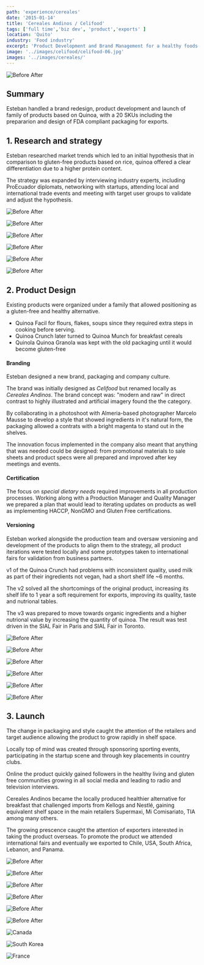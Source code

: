 ```yaml
---
path: 'experience/cereales'
date: '2015-01-14'
title: 'Cereales Andinos / Celifood'
tags: ['full time','biz dev', 'product','exports' ]
location: 'Quito'
industry: 'Food industry'
excerpt: 'Product Development and Brand Management for a healthy foods factory'
image: '../images/celifood/celifood-06.jpg'
images: '../images/cereales/'
---
```


![Before After](../images/cereales/before-after_4.png)


<div class="col-lg-8 my-5">

## Summary
Esteban handled a brand redesign, product development and launch of family of products based on Quinoa, with a 20 SKUs including the prepararion and design of FDA compliant packaging for exports.  
</div>

<div class="col-lg-8 my-5 py-5 border-top">

## 1. Research and strategy

Esteban researched market trends which led to an initial hypothesis that in comparison to gluten-free products based on rice, quinoa offered a clear differentiation due to a higher protein content. 

The strategy was expanded by interviewing industry experts, including ProEcuador diplomats, networking with startups, attending local and international trade events and meeting with target user groups to validate and adjust the hypothesis.  

</div>

<div class="row">

<div class="col-lg-3 offset-lg-3">

![Before After](../images/cereales/cereales_andinos-07.jpg)

</div>

<div class="col-lg-3">

![Before After](../images/celifood/celifood_4.jpg)

</div>

<div class="col-lg-3">

![Before After](../images/cereales/cereales_andinos-10.jpg)


</div>

</div>


<div class="row">

<div class="col-lg-3 offset-lg-3">

![Before After](../images/cereales/cereales_andinos-12.jpg)

</div>


<div class="col-lg-3">

![Before After](../images/celifood/celifood_7.jpg)

</div>

<div class="col-lg-3">

![Before After](../images/cereales/cereales_andinos-01.jpg)

</div>

</div>


<div class="col-lg-8 my-5 border-top py-5">

## 2. Product Design 

Existing products were organized under a family that allowed positioning as a gluten-free and healthy alternative.

* Quinoa Facil for flours, flakes, soups since they required extra steps in cooking before serving.
* Quinoa Crunch later turned to Quinoa Munch for breakfast cereals 
* Quinola Quinoa Granola was kept with the old packaging until it would become gluten-free 

#### Branding 
Esteban designed a new brand, packaging and company culture.

The brand was initially designed as *Celifood* but renamed locally as *Cereales Andinos*. The brand concept was: "modern and raw" in direct contrast to highly illustrated and artificial imagery found the the category. 

By collaborating in a photoshoot with Almeria-based photographer Marcelo Mausse to develop a style that showed ingredients in it's natural form, the packaging allowed a contrats with a bright magenta to stand out in the shelves. 

The innovation focus implemented in the company also meant that anything that was needed could be designed: from promotional materials to sale sheets and product specs were all prepared and improved after key meetings and events. 

#### Certification
The focus on *special dietary needs* required improvements in all production processes. 
Working along with a Production Manager and Quality Manager we prepared a plan that would lead to iterating updates on products as well as implementing HACCP, NonGMO and Gluten Free certifications.

#### Versioning 

Esteban worked alongside the production team and oversaw versioning and development of the products to align them to the strategy, all product iterations were tested locally and some prototypes taken to international fairs for validation from business partners.

v1 of the Quinoa Crunch had problems with inconsistent quality, used milk as part of their ingredients not vegan, had a short shelf life ~6 months.

The v2 solved all the shortcomings of the original product, increasing its shelf life to 1 year a soft requirement for exports, improving its quality, taste and nutrional tables. 

The v3 was prepared to move towards organic ingredients and a higher nutrional value by increasing the quantity of quinoa. The result was test driven in the SIAL Fair in Paris and SIAL Fair in Toronto. 

</div>

<div class="row">

<div class="col-lg-3 offset-lg-3">


![Before After](../images/cereales/cereales_andinos-06.jpg)

</div>

<div class="col-lg-3">

![Before After](../images/cereales/cereales_andinos-13.jpg)

</div>

<div class="col-lg-3">

![Before After](../images/celifood/celifood_11.jpg)

</div>
</div>


<div class="row">

<div class="col-lg-3 offset-lg-3">

![Before After](../images/cereales/cereales_andinos-05.jpg)


</div>

<div class="col-lg-3">

![Before After](../images/cereales/cereales_andinos-04.jpg)

</div>

<div class="col-lg-3">

![Before After](../images/cereales/cereales_andinos-14.jpg)

</div>

</div>


<div class="col-lg-8 my-5 border-top py-5">

## 3. Launch

The change in packaging and style caught the attention of the retailers and target audience allowing the product to grow rapidly in shelf space.

Locally top of mind was created through sponsoring sporting events, participating in the startup scene and through key placements in country clubs. 

Online the product quickly gained followers in the healthy living and gluten free communities growing in all social media and leading to radio and television interviews. 

Cereales Andinos became the locally produced healthier alternative for breakfast that challenged imports from Kellogs and Nestlé, gaining equivalent shelf space in the main retailers Supermaxi, Mi Comisariato, TIA among many others. 

The growing prescence caught the attention of exporters interested in taking the product overseas. To promote the product we attended international fairs and eventually we exported to Chile, USA, South Africa, Lebanon, and Panama. 


</div>






<div class="row">

<div class="col-lg-3 offset-lg-3">

![Before After](../images/celifood/celifood_5.jpg)

</div>

<div class="col-lg-3">

![Before After](../images/celifood/celifood_6.jpg)

</div>

<div class="col-lg-3">

![Before After](../images/celifood/celifood_1.jpg)


</div>

</div>





<div class="row">

<div class="col-lg-3 offset-lg-3">


![Before After](../images/cereales/cereales_andinos-08.jpg)


</div>

<div class="col-lg-3">

![Before After](../images/cereales/cereales_andinos-09.jpg)

</div>

<div class="col-lg-3">

![Before After](../images/celifood/celifood_8.jpg)

</div>
</div>


<div class="row">

<div class="col-lg-3 offset-lg-3">

![Canada](../images/celifood/celifood_2.jpg)

</div>

<div class="col-lg-3">

![South Korea](../images/celifood/celifood_3.jpg)

</div>

<div class="col-lg-3">

![France](../images/celifood/celifood_10.jpg)

</div>

</div>


